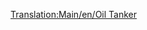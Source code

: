 [[Translation:Main/en/Oil Tanker]]{{Template:Wagons/Nl
|Naam=Olietanker
|Picture=[[File:en/OilTanker.png]]
|NormaalKosten=£1,562 ($3,124)
|NormaalGewicht=24 / 54 t
|NormaalCapaciteit=30,000 liter olie
|MonoKosten=£1,562 ($3,124)
|MonoGewicht=24 / 59 t
|MonoCapaciteit=35,000 liter olie
|MagKosten=£1,562 ($3,124)
|MagGewicht=24 / 61 t
|MagCapaciteit=37,000 liter olie
|Omschrijving=Olietankers zijn zo geconstrueerd dat ze [[Main/en/Oil|olie (EN)]] kunnen transporteren. Deze wagon is beschikbaar in [[Main/en/Klimaat/Nl#Gematigd|gematigde]], [[Main/en/Klimaat/Nl#Subarctisch|subarctische]] en [[Main/en/Klimaat/Nl#Subtropisch|subtropische]] klimaten.
}}